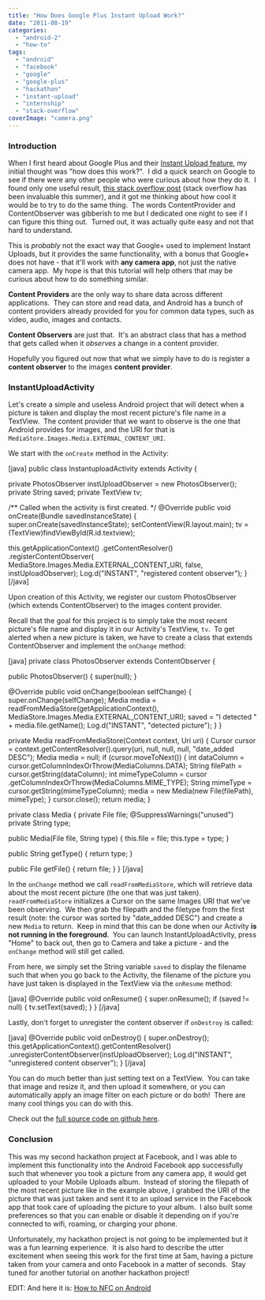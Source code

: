 ```yaml
---
title: "How Does Google Plus Instant Upload Work?"
date: "2011-08-19"
categories: 
  - "android-2"
  - "how-to"
tags: 
  - "android"
  - "facebook"
  - "google"
  - "google-plus"
  - "hackathon"
  - "instant-upload"
  - "internship"
  - "stack-overflow"
coverImage: "camera.png"
---
```


### Introduction

When I first heard about Google Plus and their [Instant Upload feature](http://www.youtube.com/watch?v=6y_xKVSRAy8), my initial thought was "how does this work?".  I did a quick search on Google to see if there were any other people who were curious about how they do it.  I found only one useful result, [this stack overflow post](http://stackoverflow.com/questions/6639001/android-how-does-google-instant-upload-work) (stack overflow has been invaluable this summer), and it got me thinking about how cool it would be to try to do the same thing.  The words ContentProvider and ContentObserver was gibberish to me but I dedicated one night to see if I can figure this thing out.  Turned out, it was actually quite easy and not that hard to understand.

This is _probably_ not the exact way that Google+ used to implement Instant Uploads, but it provides the same functionality, with a bonus that Google+ does not have - that it'll work with **any camera app**, not just the native camera app.  My hope is that this tutorial will help others that may be curious about how to do something similar.

**Content Providers** are the only way to share data across different applications.  They can store and read data, and Android has a bunch of content providers already provided for you for common data types, such as video, audio, images and contacts.

**Content Observers** are just that.  It's an abstract class that has a method that gets called when it _observes_ a change in a content provider.

Hopefully you figured out now that what we simply have to do is register a **content observer** to the images **content provider**.

### InstantUploadActivity

Let's create a simple and useless Android project that will detect when a picture is taken and display the most recent picture's file name in a TextView.  The content provider that we want to observe is the one that Android provides for images, and the URI for that is `MediaStore.Images.Media.EXTERNAL_CONTENT_URI`.

We start with the `onCreate` method in the Activity:

\[java\] public class InstantuploadActivity extends Activity {

private PhotosObserver instUploadObserver = new PhotosObserver(); private String saved; private TextView tv;

/\*\* Called when the activity is first created. \*/ @Override public void onCreate(Bundle savedInstanceState) { super.onCreate(savedInstanceState); setContentView(R.layout.main); tv = (TextView)findViewById(R.id.textview);

this.getApplicationContext() .getContentResolver() .registerContentObserver( MediaStore.Images.Media.EXTERNAL\_CONTENT\_URI, false, instUploadObserver); Log.d("INSTANT", "registered content observer"); } \[/java\]

Upon creation of this Activity, we register our custom PhotosObserver (which extends ContentObserver) to the images content provider.

Recall that the goal for this project is to simply take the most recent picture's file name and display it in our Activity's TextView, `tv`.  To get alerted when a new picture is taken, we have to create a class that extends ContentObserver and implement the `onChange` method:

\[java\] private class PhotosObserver extends ContentObserver {

public PhotosObserver() { super(null); }

@Override public void onChange(boolean selfChange) { super.onChange(selfChange); Media media = readFromMediaStore(getApplicationContext(), MediaStore.Images.Media.EXTERNAL\_CONTENT\_URI); saved = "I detected " + media.file.getName(); Log.d("INSTANT", "detected picture"); } }

private Media readFromMediaStore(Context context, Uri uri) { Cursor cursor = context.getContentResolver().query(uri, null, null, null, "date\_added DESC"); Media media = null; if (cursor.moveToNext()) { int dataColumn = cursor.getColumnIndexOrThrow(MediaColumns.DATA); String filePath = cursor.getString(dataColumn); int mimeTypeColumn = cursor .getColumnIndexOrThrow(MediaColumns.MIME\_TYPE); String mimeType = cursor.getString(mimeTypeColumn); media = new Media(new File(filePath), mimeType); } cursor.close(); return media; }

private class Media { private File file; @SuppressWarnings("unused") private String type;

public Media(File file, String type) { this.file = file; this.type = type; }

public String getType() { return type; }

public File getFile() { return file; } } \[/java\]

In the `onChange` method we call `readFromMediaStore`, which will retrieve data about the most recent picture (the one that was just taken). `readFromMediaStore` initializes a Cursor on the same Images URI that we've been observing.  We then grab the filepath and the filetype from the first result (note: the cursor was sorted by "date\_added DESC") and create a new `Media` to return.  Keep in mind that this can be done when our Activity **is not running in the foreground**.  You can launch InstantUploadActivity, press "Home" to back out, then go to Camera and take a picture - and the `onChange` method will still get called.

From here, we simply set the String variable `saved` to display the filename such that when you go back to the Activity, the filename of the picture you have just taken is displayed in the TextView via the `onResume` method:

\[java\] @Override public void onResume() { super.onResume(); if (saved != null) { tv.setText(saved); } } \[/java\]

Lastly, don't forget to unregister the content observer if `onDestroy` is called:

\[java\] @Override public void onDestroy() { super.onDestroy(); this.getApplicationContext().getContentResolver() .unregisterContentObserver(instUploadObserver); Log.d("INSTANT", "unregistered content observer"); } \[/java\]

You can do much better than just setting text on a TextView.  You can take that image and resize it, and then upload it somewhere, or you can automatically apply an image filter on each picture or do both!  There are many cool things you can do with this.

Check out the [full source code on github here](https://github.com/meltedxice/InstantUpload).

### Conclusion

This was my second hackathon project at Facebook, and I was able to implement this functionality into the Android Facebook app successfully such that whenever you took a picture from any camera app, it would get uploaded to your Mobile Uploads album.  Instead of storing the filepath of the most recent picture like in the example above, I grabbed the URI of the picture that was just taken and sent it to an upload service in the Facebook app that took care of uploading the picture to your album.  I also built some preferences so that you can enable or disable it depending on if you're connected to wifi, roaming, or charging your phone.

Unfortunately, my hackathon project is not going to be implemented but it was a fun learning experience.  It is also hard to describe the utter excitement when seeing this work for the first time at 5am, having a picture taken from your camera and onto Facebook in a matter of seconds.  Stay tuned for another tutorial on another hackathon project!

EDIT: And here it is: [How to NFC on Android](http://www.jessechen.net/blog/how-to-nfc-on-the-android-platform/)
